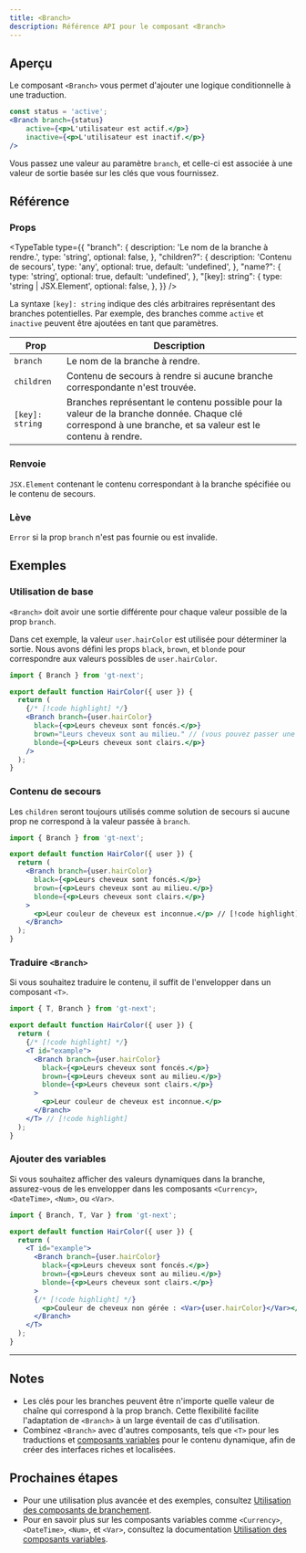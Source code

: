 ```yaml
---
title: <Branch>
description: Référence API pour le composant <Branch>
---
```


## Aperçu

Le composant `<Branch>` vous permet d'ajouter une logique conditionnelle à une traduction.

```jsx
const status = 'active';
<Branch branch={status}
    active={<p>L'utilisateur est actif.</p>}
    inactive={<p>L'utilisateur est inactif.</p>}
/>
```
Vous passez une valeur au paramètre `branch`, et celle-ci est associée à une valeur de sortie basée sur les clés que vous fournissez.

## Référence

### Props

<TypeTable
  type={{
    "branch": {
        description: 'Le nom de la branche à rendre.',
        type: 'string',
        optional: false,
    },
    "children?": {
        description: 'Contenu de secours',
        type: 'any',
        optional: true,
        default: 'undefined',
    },
    "name?": {
        type: 'string',
        optional: true,
        default: 'undefined',
    },
    "[key]: string": {
        type: 'string | JSX.Element',
        optional: false,
    },
  }}
/>

La syntaxe `[key]: string` indique des clés arbitraires représentant des branches potentielles.
Par exemple, des branches comme `active` et `inactive` peuvent être ajoutées en tant que paramètres.

| Prop       | Description                                                                 |
|------------|-----------------------------------------------------------------------------|
| `branch`     | Le nom de la branche à rendre.                                              |
| `children`   | Contenu de secours à rendre si aucune branche correspondante n'est trouvée. |
| `[key]: string` | Branches représentant le contenu possible pour la valeur de la branche donnée. Chaque clé correspond à une branche, et sa valeur est le contenu à rendre. |

### Renvoie

`JSX.Element` contenant le contenu correspondant à la branche spécifiée ou le contenu de secours.

### Lève

`Error` si la prop `branch` n'est pas fournie ou est invalide.

## Exemples

### Utilisation de base
`<Branch>` doit avoir une sortie différente pour chaque valeur possible de la prop `branch`.

Dans cet exemple, la valeur `user.hairColor` est utilisée pour déterminer la sortie.
Nous avons défini les props `black`, `brown`, et `blonde` pour correspondre aux valeurs possibles de `user.hairColor`.
```jsx title="BranchExample.jsx" copy
import { Branch } from 'gt-next';

export default function HairColor({ user }) {
  return (
    {/* [!code highlight] */}
    <Branch branch={user.hairColor}
      black={<p>Leurs cheveux sont foncés.</p>}
      brown="Leurs cheveux sont au milieu." // (vous pouvez passer une chaîne si vous préférez)
      blonde={<p>Leurs cheveux sont clairs.</p>}
    />
  );
}
```

### Contenu de secours
Les `children` seront toujours utilisés comme solution de secours si aucune prop ne correspond à la valeur passée à `branch`.

```jsx title="BranchExample.jsx" copy
import { Branch } from 'gt-next';

export default function HairColor({ user }) {
  return (
    <Branch branch={user.hairColor}
      black={<p>Leurs cheveux sont foncés.</p>}
      brown={<p>Leurs cheveux sont au milieu.</p>}
      blonde={<p>Leurs cheveux sont clairs.</p>}
    >
      <p>Leur couleur de cheveux est inconnue.</p> // [!code highlight]
    </Branch>
  );
}
```

### Traduire `<Branch>`

Si vous souhaitez traduire le contenu, il suffit de l'envelopper dans un composant `<T>`.

```jsx title="BranchExample.jsx" copy
import { T, Branch } from 'gt-next';

export default function HairColor({ user }) {
  return (
    {/* [!code highlight] */}
    <T id="example">
      <Branch branch={user.hairColor}
        black={<p>Leurs cheveux sont foncés.</p>}
        brown={<p>Leurs cheveux sont au milieu.</p>}
        blonde={<p>Leurs cheveux sont clairs.</p>}
      >
        <p>Leur couleur de cheveux est inconnue.</p> 
      </Branch>
    </T> // [!code highlight]
  );
}
```

### Ajouter des variables
Si vous souhaitez afficher des valeurs dynamiques dans la branche, assurez-vous de les envelopper dans les composants `<Currency>`, `<DateTime>`, `<Num>`, ou `<Var>`.

```jsx title="BranchExample.jsx" copy
import { Branch, T, Var } from 'gt-next';

export default function HairColor({ user }) {
  return (
    <T id="example">
      <Branch branch={user.hairColor}
        black={<p>Leurs cheveux sont foncés.</p>}
        brown={<p>Leurs cheveux sont au milieu.</p>}
        blonde={<p>Leurs cheveux sont clairs.</p>}
      >
      {/* [!code highlight] */}
        <p>Couleur de cheveux non gérée : <Var>{user.hairColor}</Var></p>
      </Branch>
    </T>
  );
}
```

---


## Notes
 * Les clés pour les branches peuvent être n'importe quelle valeur de chaîne qui correspond à la prop branch. Cette flexibilité facilite l'adaptation de `<Branch>` à un large éventail de cas d'utilisation.
 * Combinez `<Branch>` avec d'autres composants, tels que `<T>` pour les traductions et [composants variables](/docs/next/reference/using-branching-components) pour le contenu dynamique, afin de créer des interfaces riches et localisées.

## Prochaines étapes
 * Pour une utilisation plus avancée et des exemples, consultez [Utilisation des composants de branchement](/docs/next/reference/using-branching-components).
 * Pour en savoir plus sur les composants variables comme `<Currency>`, `<DateTime>`, `<Num>`, et `<Var>`, consultez la documentation [Utilisation des composants variables](/docs/next/reference/using-variable-components).